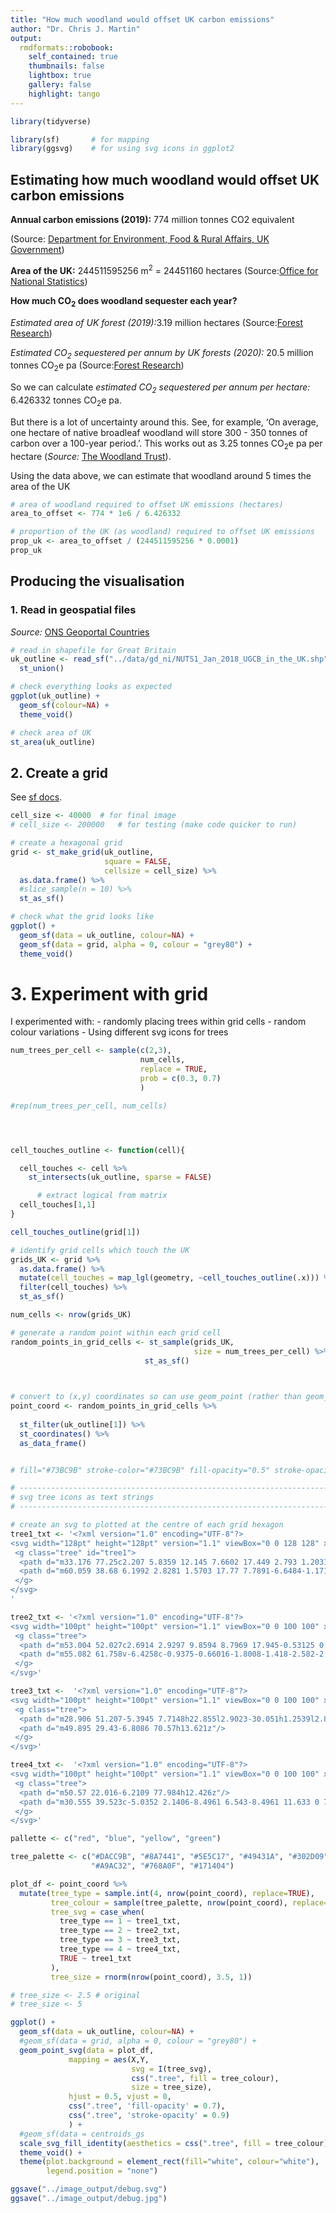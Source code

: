 ```yaml
---
title: "How much woodland would offset UK carbon emissions"
author: "Dr. Chris J. Martin"
output: 
  rmdformats::robobook:
    self_contained: true
    thumbnails: false
    lightbox: true
    gallery: false
    highlight: tango
---
```


```r
library(tidyverse)

library(sf)       # for mapping
library(ggsvg)    # for using svg icons in ggplot2
```

## Estimating how much woodland would offset UK carbon emissions

**Annual carbon emissions (2019):** 774 million tonnes CO2 equivalent <br>

(Source: [Department for Environment, Food & Rural Affairs, UK Government](https://www.gov.uk/government/statistics/uks-carbon-footprint/carbon-footprint-for-the-uk-and-england-to-2019))

**Area of the UK:** 244511595256 m^2^ = 24451160 hectares (Source:[Office for National Statistics](https://geoportal.statistics.gov.uk/datasets/ons::countries-december-2021-gb-buc/explore?location=49.003829%2C1.290710%2C5.17))

**How much CO~2~ does woodland sequester each year?**

*Estimated area of UK forest (2019):*3.19 million hectares (Source:[Forest Research](https://www.forestresearch.gov.uk/tools-and-resources/statistics/forestry-statistics/forestry-statistics-2019/woodland-area-and-planting-5/))

*Estimated CO~2~ sequestered per annum by UK forests (2020):* 20.5 million tonnes CO~2~e pa (Source:[Forest Research](https://www.forestresearch.gov.uk/tools-and-resources/statistics/forestry-statistics/forestry-statistics-2018/uk-forests-and-climate-change-5/carbon-sequestration/))

So we can calculate *estimated CO~2~ sequestered per annum per hectare:* 6.426332 tonnes CO~2~e pa.

But there is a lot of uncertainty around this. See, for example, 'On average, one hectare of native broadleaf woodland will store 300 - 350 tonnes of carbon over a 100-year period.'. This works out as 3.25 tonnes CO~2~e pa per hectare (*Source:* [The Woodland Trust](https://www.woodlandtrust.org.uk/plant-trees/woodland-carbon-farmers-and-landowners/)).

Using the data above, we can estimate that woodland around 5 times the area of the UK 

```r
# area of woodland required to offset UK emissions (hectares)
area_to_offset <- 774 * 1e6 / 6.426332

# proportion of the UK (as woodland) required to offset UK emissions
prop_uk <- area_to_offset / (244511595256 * 0.0001)
prop_uk

```

## Producing the visualisation

### 1. Read in geospatial files

*Source:* [ONS Geoportal Countries](https://geoportal.statistics.gov.uk/datasets/ons::countries-december-2021-gb-buc/explore?location=49.003829%2C1.290710%2C5.17)

```r
# read in shapefile for Great Britain
uk_outline <- read_sf("../data/gd_ni/NUTS1_Jan_2018_UGCB_in_the_UK.shp") %>% 
  st_union() 

# check everything looks as expected
ggplot(uk_outline) +
  geom_sf(colour=NA) +
  theme_void()

# check area of UK
st_area(uk_outline)
```

## 2. Create a grid

See [sf docs](https://r-spatial.github.io/sf/reference/st_make_grid.html).

```r

cell_size <- 40000  # for final image
# cell_size <- 200000   # for testing (make code quicker to run)

# create a hexagonal grid
grid <- st_make_grid(uk_outline,
                     square = FALSE,
                     cellsize = cell_size) %>%
  as.data.frame() %>% 
  #slice_sample(n = 10) %>% 
  st_as_sf()

# check what the grid looks like
ggplot() +
  geom_sf(data = uk_outline, colour=NA) +
  geom_sf(data = grid, alpha = 0, colour = "grey80") +
  theme_void()

```

# 3. Experiment with grid

I experimented with: - randomly placing trees within grid cells - random colour variations - Using different svg icons for trees

```r
num_trees_per_cell <- sample(c(2,3), 
                             num_cells, 
                             replace = TRUE, 
                             prob = c(0.3, 0.7)
                             )

#rep(num_trees_per_cell, num_cells)




cell_touches_outline <- function(cell){

  cell_touches <- cell %>% 
    st_intersects(uk_outline, sparse = FALSE)

      # extract logical from matrix
  cell_touches[1,1]
}

cell_touches_outline(grid[1])

# identify grid cells which touch the UK
grids_UK <- grid %>% 
  as.data.frame() %>% 
  mutate(cell_touches = map_lgl(geometry, ~cell_touches_outline(.x))) %>% 
  filter(cell_touches) %>% 
  st_as_sf()

num_cells <- nrow(grids_UK)

# generate a random point within each grid cell
random_points_in_grid_cells <- st_sample(grids_UK, 
                                         size = num_trees_per_cell) %>% 
                              st_as_sf()
  


# convert to (x,y) coordinates so can use geom_point (rather than geom_sf)
point_coord <- random_points_in_grid_cells %>% 
  
  st_filter(uk_outline[1]) %>% 
  st_coordinates() %>% 
  as_data_frame()



```

```r

# fill="#73BC9B" stroke-color="#73BC9B" fill-opacity="0.5" stroke-opacity="0.8"

# -----------------------------------------------------------------------------
# svg tree icons as text strings
# -----------------------------------------------------------------------------

# create an svg to plotted at the centre of each grid hexagon
tree1_txt <- '<?xml version="1.0" encoding="UTF-8"?>
<svg width="128pt" height="128pt" version="1.1" viewBox="0 0 128 128" xmlns="http://www.w3.org/2000/svg">
 <g class="tree" id="tree1">
  <path d="m33.176 77.25c2.207 5.8359 12.145 7.6602 17.449 2.793 1.2031 9.6133 16.406 11.16 20.156 2.3633 6.293 6.1953 18.863 4.0117 23.98-4.4648 11.09 1.3281 18.73-6.3711 15.391-16.039 7.0898-6.0742 7.168-17.996-0.9375-23.188 4.3789-9.0469-4.3867-20.066-13.371-17.059-0.72266-11.395-8.3984-16.48-19.484-14.008-5-9.8281-17.031-8.8125-22.301-0.11328-11.199-3.7109-22.527 3.0312-22.438 14.266-8.9609-1.6523-15.656 8.8125-9.9336 16.246-8.582 2.4531-11.336 13.156-5.3008 19.492-8.0273 13.262 3.5977 24.848 16.789 19.711z"/>
  <path d="m60.059 38.68 6.1992 2.8281 1.5703 17.77 7.7891-6.6484-1.1719-16.301 1.0469-0.074219 2.582 14.141 9.2383-8.0078 3.5898-0.14844-1.9844 2.1367 14.703-0.9375-1.2695 1.3125-15.383 1.7227-10.25 11.039 17.551 7.0195 0.59766 2.2461-21.27-5.9023-4.9766 5.3594 6.6172 62.156h-18.324l2.2617-68.832-3.8281-5.5195-20.18-7.875-0.59766-1.8711 17.34 4.7969-11.578-16.691 2.8633-0.23438 6.9609 8.0195 0.27344-9.207 0.91016-0.16016 1.1875 12.246 6.875 8.3516z"/>
 </g>
</svg>
'

tree2_txt <- '<?xml version="1.0" encoding="UTF-8"?>
<svg width="100pt" height="100pt" version="1.1" viewBox="0 0 100 100" xmlns="http://www.w3.org/2000/svg">
 <g class="tree">
  <path d="m53.004 52.027c2.6914 2.9297 9.8594 8.7969 17.945-0.53125 0 0 14.07-6.6211 3.4141-15.508 0 0 2.8477-8.375-4.293-7.1836 0 0-0.035156-21.164-20.191-13.297 0 0-7.2656-7.5156-14.891 1.207 0 0-10.57-1.0703-11.07 10.488 0 0-4.9609 7.9492-0.20312 16 0 0-2.4453 11.035 8.3711 8.9258 0 0 4.6562 2.4648 12.867-2.3047 5.3477-3.1055 5.7539 2.3711 8.0508 2.207z"/>
  <path d="m55.082 61.758v-6.4258c-0.9375-0.66016-1.8008-1.418-2.582-2.2305-0.10547-0.015624-0.20703-0.042968-0.30859-0.070312-1.3516-0.40625-1.9766-1.7383-3.0039-2.5586-0.38281-0.30469-0.77344-0.48828-1.2656-0.5-0.8125-0.023437-1.7266 0.40625-2.4102 0.80469-1.1484 0.66797-2.375 1.2812-3.6484 1.7812v9.2031c0.17578 8.7344-2.6445 23.078-3.4531 25.742h20.133c-0.80859-2.6602-3.6289-17.004-3.4531-25.742z"/>
 </g>
</svg>'

tree3_txt <-  '<?xml version="1.0" encoding="UTF-8"?>
<svg width="100pt" height="100pt" version="1.1" viewBox="0 0 100 100" xmlns="http://www.w3.org/2000/svg">
 <g class="tree">
  <path d="m28.906 51.207-5.3945 7.7148h22.855l2.9023-30.051h1.2539l2.8984 30.051h23.066l-5.3984-7.7148h3.5625l-5.4023-7.7188h3.5625l-5.6367-8.0586h3.8008l-5.6328-8.0625h3.7969l-19.145-27.367-19.141 27.367h3.8008l-5.6367 8.0625h3.8008l-5.6367 8.0586h3.5625l-5.3984 7.7188z"/>
  <path d="m49.895 29.43-6.8086 70.57h13.621z"/>
 </g>
</svg>'

tree4_txt <-  '<?xml version="1.0" encoding="UTF-8"?>
<svg width="100pt" height="100pt" version="1.1" viewBox="0 0 100 100" xmlns="http://www.w3.org/2000/svg">
 <g class="tree">
  <path d="m50.57 22.016-6.2109 77.984h12.426z"/>
  <path d="m30.555 39.523c-5.0352 2.1406-8.4961 6.543-8.4961 11.633 0 7.1836 6.8867 13.008 15.379 13.008 3.4766 0 6.6797-0.97266 9.2539-2.6172l3.207-40.254h1.3398l3.0156 37.852c2.3438 0.99219 4.9922 1.5508 7.793 1.5508 9.6289 0 17.43-6.5977 17.43-14.738 0-5.8398-4.0156-10.887-9.8438-13.273 2.0234-3.1406 3.1797-6.7422 3.1797-10.57 0-12.215-11.703-22.113-26.148-22.113-14.441 0-26.148 9.8984-26.148 22.113 0 7.0703 3.9258 13.367 10.035 17.414z"/>
 </g>
</svg>'

pallette <- c("red", "blue", "yellow", "green")

tree_palette <- c("#DACC9B", "#8A7441", "#5E5C17", "#49431A", "#302D09",
                  "#A9AC32", "#768A0F", "#171404")

plot_df <- point_coord %>% 
  mutate(tree_type = sample.int(4, nrow(point_coord), replace=TRUE),
         tree_colour = sample(tree_palette, nrow(point_coord), replace=TRUE), 
         tree_svg = case_when(
           tree_type == 1 ~ tree1_txt,
           tree_type == 2 ~ tree2_txt,
           tree_type == 3 ~ tree3_txt,
           tree_type == 4 ~ tree4_txt,
           TRUE ~ tree1_txt
         ),
         tree_size = rnorm(nrow(point_coord), 3.5, 1))

# tree_size <- 2.5 # original
# tree_size <- 5

ggplot() +
  geom_sf(data = uk_outline, colour=NA) +
  #geom_sf(data = grid, alpha = 0, colour = "grey80") +
  geom_point_svg(data = plot_df,
             mapping = aes(X,Y, 
                           svg = I(tree_svg),
                           css(".tree", fill = tree_colour),
                           size = tree_size),
             hjust = 0.5, vjust = 0,
             css(".tree", 'fill-opacity' = 0.7),
             css(".tree", 'stroke-opacity' = 0.9)
             ) +
  #geom_sf(data = centroids_gs
  scale_svg_fill_identity(aesthetics = css(".tree", fill = tree_colour)) +
  theme_void() +
  theme(plot.background = element_rect(fill="white", colour="white"),
        legend.position = "none")

ggsave("../image_output/debug.svg")
ggsave("../image_output/debug.jpg")
```
